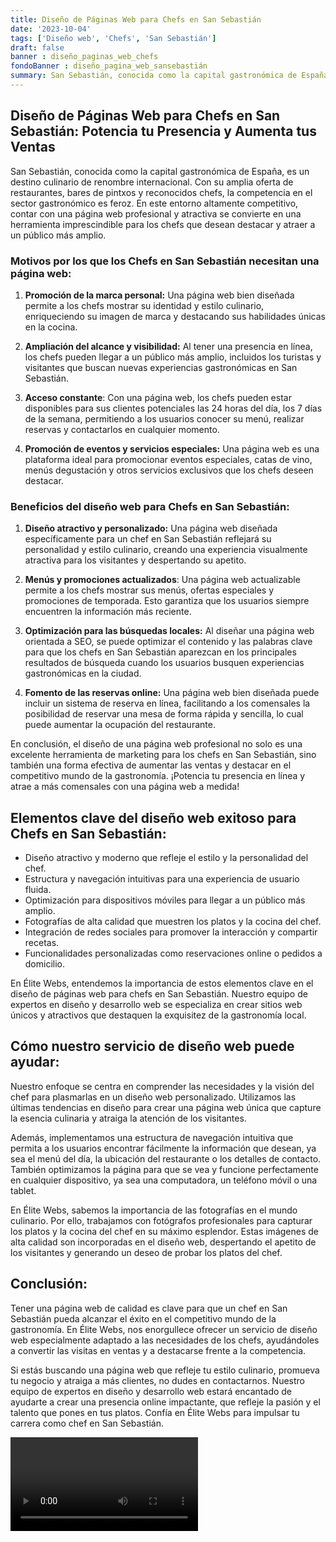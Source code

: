 ```yaml
---
title: Diseño de Páginas Web para Chefs en San Sebastián
date: '2023-10-04'
tags: ['Diseño web', 'Chefs', 'San Sebastián']
draft: false
banner : diseño_paginas_web_chefs
fondoBanner : diseño_pagina_web_sansebastián
summary: San Sebastián, conocida como la capital gastronómica de España, es un destino culinario de renombre internacional. Con su amplia oferta de restaurantes, bares de pintxos y reconocidos chefs, la competencia en el sector gastronómico es feroz. En este entorno altamente competitivo, contar con una página web profesional y atractiva se convierte en una herramienta imprescindible para los chefs que desean destacar y atraer a un público más amplio.
---
```


## Diseño de Páginas Web para Chefs en San Sebastián: Potencia tu Presencia y Aumenta tus Ventas

San Sebastián, conocida como la capital gastronómica de España, es un destino culinario de renombre internacional. Con su amplia oferta de restaurantes, bares de pintxos y reconocidos chefs, la competencia en el sector gastronómico es feroz. En este entorno altamente competitivo, contar con una página web profesional y atractiva se convierte en una herramienta imprescindible para los chefs que desean destacar y atraer a un público más amplio.

### Motivos por los que los Chefs en San Sebastián necesitan una página web:

1. **Promoción de la marca personal:** Una página web bien diseñada permite a los chefs mostrar su identidad y estilo culinario, enriqueciendo su imagen de marca y destacando sus habilidades únicas en la cocina.

2. **Ampliación del alcance y visibilidad:** Al tener una presencia en línea, los chefs pueden llegar a un público más amplio, incluidos los turistas y visitantes que buscan nuevas experiencias gastronómicas en San Sebastián.

3. **Acceso constante**: Con una página web, los chefs pueden estar disponibles para sus clientes potenciales las 24 horas del día, los 7 días de la semana, permitiendo a los usuarios conocer su menú, realizar reservas y contactarlos en cualquier momento.

4. **Promoción de eventos y servicios especiales:** Una página web es una plataforma ideal para promocionar eventos especiales, catas de vino, menús degustación y otros servicios exclusivos que los chefs deseen destacar.

### Beneficios del diseño web para Chefs en San Sebastián:

1. **Diseño atractivo y personalizado:** Una página web diseñada específicamente para un chef en San Sebastián reflejará su personalidad y estilo culinario, creando una experiencia visualmente atractiva para los visitantes y despertando su apetito.

2. **Menús y promociones actualizados**: Una página web actualizable permite a los chefs mostrar sus menús, ofertas especiales y promociones de temporada. Esto garantiza que los usuarios siempre encuentren la información más reciente.

3. **Optimización para las búsquedas locales:** Al diseñar una página web orientada a SEO, se puede optimizar el contenido y las palabras clave para que los chefs en San Sebastián aparezcan en los principales resultados de búsqueda cuando los usuarios busquen experiencias gastronómicas en la ciudad.

4. **Fomento de las reservas online:** Una página web bien diseñada puede incluir un sistema de reserva en línea, facilitando a los comensales la posibilidad de reservar una mesa de forma rápida y sencilla, lo cual puede aumentar la ocupación del restaurante.

En conclusión, el diseño de una página web profesional no solo es una excelente herramienta de marketing para los chefs en San Sebastián, sino también una forma efectiva de aumentar las ventas y destacar en el competitivo mundo de la gastronomía. ¡Potencia tu presencia en línea y atrae a más comensales con una página web a medida!

<GifSeo />

<Cta />

## Elementos clave del diseño web exitoso para Chefs en San Sebastián:

- Diseño atractivo y moderno que refleje el estilo y la personalidad del chef.
- Estructura y navegación intuitivas para una experiencia de usuario fluida.
- Optimización para dispositivos móviles para llegar a un público más amplio.
- Fotografías de alta calidad que muestren los platos y la cocina del chef.
- Integración de redes sociales para promover la interacción y compartir recetas.
- Funcionalidades personalizadas como reservaciones online o pedidos a domicilio.

En Élite Webs, entendemos la importancia de estos elementos clave en el diseño de páginas web para chefs en San Sebastián. Nuestro equipo de expertos en diseño y desarrollo web se especializa en crear sitios web únicos y atractivos que destaquen la exquisitez de la gastronomía local.

## Cómo nuestro servicio de diseño web puede ayudar:

Nuestro enfoque se centra en comprender las necesidades y la visión del chef para plasmarlas en un diseño web personalizado. Utilizamos las últimas tendencias en diseño para crear una página web única que capture la esencia culinaria y atraiga la atención de los visitantes.

Además, implementamos una estructura de navegación intuitiva que permita a los usuarios encontrar fácilmente la información que desean, ya sea el menú del día, la ubicación del restaurante o los detalles de contacto. También optimizamos la página para que se vea y funcione perfectamente en cualquier dispositivo, ya sea una computadora, un teléfono móvil o una tablet.

En Élite Webs, sabemos la importancia de las fotografías en el mundo culinario. Por ello, trabajamos con fotógrafos profesionales para capturar los platos y la cocina del chef en su máximo esplendor. Estas imágenes de alta calidad son incorporadas en el diseño web, despertando el apetito de los visitantes y generando un deseo de probar los platos del chef.

## Conclusión:

Tener una página web de calidad es clave para que un chef en San Sebastián pueda alcanzar el éxito en el competitivo mundo de la gastronomía. En Élite Webs, nos enorgullece ofrecer un servicio de diseño web especialmente adaptado a las necesidades de los chefs, ayudándoles a convertir las visitas en ventas y a destacarse frente a la competencia.

Si estás buscando una página web que refleje tu estilo culinario, promueva tu negocio y atraiga a más clientes, no dudes en contactarnos. Nuestro equipo de expertos en diseño y desarrollo web estará encantado de ayudarte a crear una presencia online impactante, que refleje la pasión y el talento que pones en tus platos. Confía en Élite Webs para impulsar tu carrera como chef en San Sebastián.

<Video />

<CtaBot job='Chefs' city='San Sebastián'/>

<Gmaps query='San Sebastián+españa+maps' />